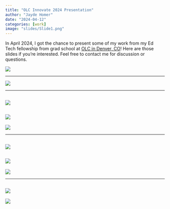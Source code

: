 ```yaml
---
title: "OLC Innovate 2024 Presentation"
author: "Jayde Homer"
date: "2024-04-12"
categories: [work]
image: "slides/Slide1.png"
---
```


In April 2024, I got the chance to present some of my work from my Ed Tech fellowship from grad school at [OLC in Denver, CO](https://onlinelearningconsortium.org/attend-2024/innovate/)! Here are those slides if you're interested. Feel free to contact me for discussion or questions. 

![](slides/Slide1.png)

-----

![](slides/Slide2.png)

-----

![](slides/Slide3.png)
-----

![](slides/Slide4.png)
-----

![](slides/Slide5.png)

-----

![](slides/Slide6.png)
-----

![](slides/Slide7.png)
-----

![](slides/Slide8.png)

-----

![](slides/Slide9.png)
-----

![](slides/Slide10.png)
